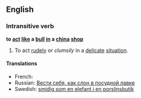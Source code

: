 ==English==
===Intransitive verb===
'''to [[act]] [[like]] a [[bull]] [[in]] a [[china]] [[shop]]'''
# {{idiom}} To act [[rudely]] or ''clumsily'' in a [[delicate]] [[situation]].

====Translations====
*French: {{t|fr|comme un éléphant dans un magasin de porcelaine|}}
*Russian: [[Вести себя, как слон в посудной лавке]]
*Swedish: [[smidig som en elefant i en porslinsbutik]]
